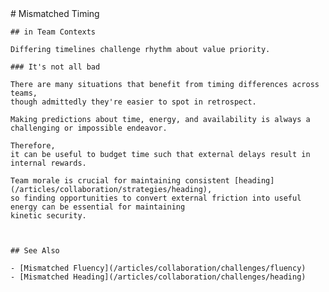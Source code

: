 
<MainHeader/>
<main>
  <article>
    # Mismatched Timing

    ## in Team Contexts

    Differing timelines challenge rhythm about value priority.

    ### It's not all bad

    There are many situations that benefit from timing differences across teams,
    though admittedly they're easier to spot in retrospect.

    Making predictions about time, energy, and availability is always a challenging or impossible endeavor.

    Therefore,
    it can be useful to budget time such that external delays result in internal rewards.

    Team morale is crucial for maintaining consistent [heading](/articles/collaboration/strategies/heading),
    so finding opportunities to convert external friction into useful energy can be essential for maintaining
    kinetic security.



    ## See Also

    - [Mismatched Fluency](/articles/collaboration/challenges/fluency)
    - [Mismatched Heading](/articles/collaboration/challenges/heading)
  </article>
</main>